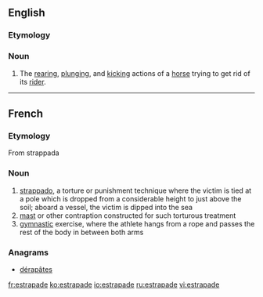 ==English==

===Etymology===
{{etyl|fr}}

===Noun===
{{en-noun}}

# The [[rear]]ing, [[plunge|plunging]], and [[kick]]ing actions of a [[horse]] trying to get rid of its [[rider]].

{{Webster 1913}}

----

==French==

===Etymology===
From {{etyl|it|fr}} strappada

===Noun===
{{fr-noun|f}}

# [[strappado]], a torture or punishment technique where the victim is tied at a pole which is dropped from a considerable height to just above the soil; aboard a vessel, the victim is dipped into the sea
# [[mast]] or other contraption constructed for such torturous treatment
# [[gymnastic]] exercise, where the athlete hangs from a rope and passes the rest of the body in between both arms

===Anagrams===
* [[dérapâtes#French|dérapâtes]]

[[fr:estrapade]]
[[ko:estrapade]]
[[io:estrapade]]
[[ru:estrapade]]
[[vi:estrapade]]
